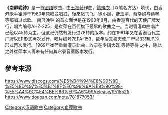 {{expand|time=2013-12-22T11:46:21+00:00}}<!--
{{unreferenced|time=2013-12-22T11:46:21+00:00}} -->{{refimprove|time=2017-02-03}}
'''《南屏晚钟》'''是一首[[中華民國國語|國語]]歌曲，由[[王福龄|王福龄]]作曲，[[陈蝶衣|陈蝶衣]]（以笔名方达）填词，由香港歌手[[崔萍_(1938年)|崔萍]]于1960年原唱並唱紅，後來[[凤飞飞|凤飞飞]]，[[徐小凤|徐小凤]]，[[费玉清|费玉清]]、[[蔡幸娟|蔡幸娟]]与[[蔡琴|蔡琴]]等都唱过此歌。
南屏晚钟 的首次面世是在1960年8月，由香港百代的天使厂牌发行，唱片编号AHZ-225，是崔萍在百代旗下最早的歌曲之一。当时香港单曲唱片已经以45转为主，但这张仍然有发行过78转的版本。约在1961年又在香港百代主厂牌以EP形式再次发行，唱片编号7EPA-153，数年后又被天使厂牌以33转LP的形式再次发行。1969年崔萍重新灌录此曲，收录在专辑大碟 等待等待 之中，除此之外崔萍本人再未有任何其它录音室版本发行。


== 參考來源 ==
{{reflist}}
https://www.discogs.com/%E5%B4%94%E8%90%8D-%E5%8D%97%E5%B1%8F%E6%99%9A%E9%90%98-%E5%A4%9C%E4%BE%86%E9%A6%99/release/9515525 {{Wayback|url=https://www.discogs.com/%E5%B4%94%E8%90%8D-%E5%8D%97%E5%B1%8F%E6%99%9A%E9%90%98-%E5%A4%9C%E4%BE%86%E9%A6%99/release/9515525 |date=20210225225922 }}
https://www.douban.com/note/781877053/

[[Category:汉语歌曲|Category:汉语歌曲]]
[[Category:崔萍歌曲|Category:崔萍歌曲]]